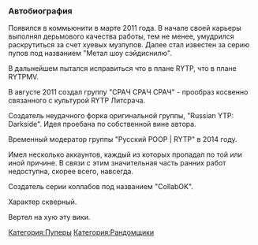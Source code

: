 {{Инфобокс для пуперов
|title2=
|другие_ники=GaShiKz0r
|image3=
|caption3=Аватар 2011-ого года
|сферы_творчества=RYTP, RYTPMV
|год_начала=2011
|image4=
|caption4=
|имя_фамилия=Михаил
|дата_рождения=
|место_проживания=Новосибирск
|ссылки=
*[https://www.youtube.com/user/GaShiKz0rVsMarisa Канал]
}}

=== '''Автобиография''' ===
Появился в коммьюнити в марте 2011 года. В начале своей карьеры выполнял дерьмового качества работы, тем не менее, умудрился раскрутиться за счет хуевых музпупов. Далее стал известен за серию пупов под названием "Метал шоу сэйдиснилю". 

В дальнейшем пытался исправиться что в плане RYTP, что в плане RYTPMV. 

В августе 2011 создал группу "СРАЧ СРАЧ СРАЧ" - прообраз косвенно связанного с культурой RYTP Литсрача.

Создатель неудачного форка оригинальной группы, "Russian YTP: Darkside".  Идея проебана по собственной вине автора.

Временный модератор группы "Русский РООР | RYTP"  в 2014 году.

Имел несколько аккаунтов, каждый из которых пропадал по той или иной причине. В связи с этим значительная часть ранних работ недоступна, скорее всего, навсегда.

Создатель серии коллабов под названием "CollabOK".

Характер скверный.

Вертел на хую эту вики.

[[Категория:Пуперы]]
[[Категория:Рандомщики]]